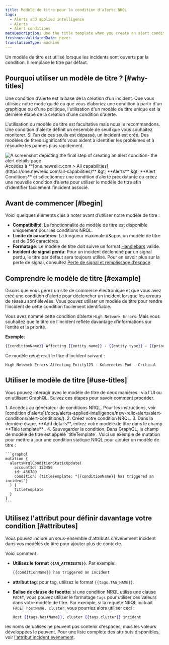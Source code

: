 ```yaml
---
title: Modèle de titre pour la condition d'alerte NRQL
tags:
  - Alerts and applied intelligence
  - Alerts
  - Alert conditions
metaDescription: Use the title template when you create an alert condition so you can easily identify related incidents.
freshnessValidatedDate: never
translationType: machine
---
```


Un modèle de titre est utilisé lorsque les incidents sont ouverts par la condition. Il remplace le titre par défaut.

## Pourquoi utiliser un modèle de titre ? [#why-titles]

Une condition d’alerte est la base de la création d’un incident. Que vous utilisiez notre mode guidé ou que vous élaboriez une condition à partir d&apos;un graphique ou d&apos;une politique, l&apos;utilisation d&apos;un modèle de titre unique est la dernière étape de la création d&apos;une condition d&apos;alerte.

L&apos;utilisation du modèle de titre est facultative mais nous le recommandons. Une condition d&apos;alerte définit un ensemble de seuil que vous souhaitez monitorer. Si l’un de ces seuils est dépassé, un incident est créé. Des modèles de titres significatifs vous aident à identifier les problèmes et à résoudre les pannes plus rapidement.

<img title="alert details page" alt="A screenshot depicting the final step of creating an alert condition- the alert details page" src="/images/alerts_screenshot-crop_adding-alert-details-to-an-alert-condition.webp" />

<figcaption>
  Accédez à <DNT>**[one.newrelic.com &gt; All capabilities](https://one.newrelic.com/all-capabilities)**</DNT> &amp;gt; <DNT>**Alerts** </DNT>&amp;gt; <DNT>**Alert Conditions**</DNT> et sélectionnez une condition d’alerte préexistante ou créez une nouvelle condition d’alerte pour utiliser le modèle de titre afin d’identifier facilement l’incident associé.
</figcaption>

## Avant de commencer [#begin]

Voici quelques éléments clés à noter avant d’utiliser notre modèle de titre :

* **Compatibilité**: La fonctionnalité de modèle de titre est disponible uniquement pour les conditions NRQL.
* **Limite de caractères**: La longueur maximale d&amp;apos;un modèle de titre est de 256 caractères.
* **Formatage**: Le modèle de titre doit suivre un format [Handlebars](https://handlebarsjs.com/guide/) valide.
* **Incident de signal perdu**: Pour un incident déclenché par un signal perdu, le titre par défaut sera toujours utilisé. Pour en savoir plus sur la perte de signal, consultez [Perte de signal et remplissage d’espace](/docs/apis/nerdgraph/examples/nerdgraph-api-loss-signal-gap-filling/).

## Comprendre le modèle de titre [#example]

Disons que vous gérez un site de commerce électronique et que vous avez créé une condition d&apos;alerte pour déclencher un incident lorsque les erreurs de réseau sont élevées. Vous pouvez utiliser un modèle de titre pour rendre l’incident de cette condition facilement identifiable.

Vous avez nommé cette condition d’alerte `High Network Errors`. Mais vous souhaitez que le titre de l’incident reflète davantage d’informations sur l’entité et la priorité.

**Exemple**:

```handlebars
{{conditionName}} Affecting {{entity.name}} - {{entity.type}} - {{priority}}
```

Ce modèle générerait le titre d&apos;incident suivant :

```
High Network Errors Affecting Entity123 - Kubernetes Pod - Critical
```

## Utiliser le modèle de titre [#use-titles]

Vous pouvez interagir avec le modèle de titre de deux manières : via l&apos;UI ou en utilisant GraphQL. Suivez ces étapes pour savoir comment procéder.

<CollapserGroup>
  <Collapser id="template-ui" title="Créer un modèle de titre dans l'UI">
    1. Accédez au générateur de conditions NRQL. Pour les instructions, voir [condition d&apos;alerte](/docs/alerts-applied-intelligence/new-relic-alerts/alert-conditions/alert-conditions/).
    2. Créez votre condition NRQL.
    3. Dans la dernière étape, **Add details**, entrez votre modèle de titre dans le champ **Title template** .
    4. Sauvegarder la condition.
  </Collapser>

  <Collapser id="template-ui" title="Créer un modèle de titre dans GraphQL">
    Dans GraphQL, le champ de modèle de titre est appelé `titleTemplate`. Voici un exemple de mutation pour mettre à jour une condition statique NRQL pour ajouter un modèle de titre :

    ```graphql
    mutation {
      alertsNrqlConditionStaticUpdate(
        accountId: 123456
        id: 456789
        condition: {titleTemplate: "{{conditionName}} has triggered an incident"}
      ) {
        titleTemplate
      }
    }
    ```
  </Collapser>
</CollapserGroup>

## Utilisez l&apos;attribut pour définir davantage votre condition [#attributes]

Vous pouvez inclure un sous-ensemble d&apos;attributs d&apos;événement incident dans vos modèles de titre pour ajouter plus de contexte.

Voici comment :

* **Utilisez le format `{{AN_ATTRIBUTE}}`**. Par exemple:

  ```handlebars
  {{conditionName}} has triggered an incident
  ```

* **attribut tag**: pour tag, utilisez le format `{{tags.TAG_NAME}}`.

* **Balise de clause de facette**: si une condition NRQL utilise une clause `FACET`, vous pouvez utiliser le formatage `tags` pour utiliser ces valeurs dans votre modèle de titre. Par exemple, si la requête NRQL incluait `FACET hostName, cluster`, vous pourriez alors utiliser ceci :

  ```handlebars
  Host {{tags.hostName}}, cluster {{tags.cluster}} incident
  ```

les noms de balises ne peuvent pas contenir d&apos;espaces, mais les valeurs développées le peuvent. Pour une liste complète des attributs disponibles, voir [l&apos;attribut incident événement](/docs/alerts-applied-intelligence/new-relic-alerts/advanced-alerts/understand-technical-concepts/incident-event-attributes).